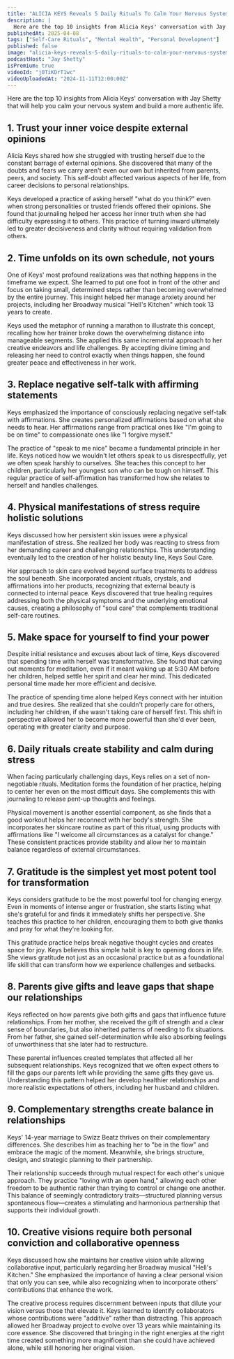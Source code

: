 ```yaml
---
title: "ALICIA KEYS Reveals 5 Daily Rituals To Calm Your Nervous System"
description: |
  Here are the top 10 insights from Alicia Keys' conversation with Jay Shetty that will help you calm your nervous system and build a more authentic life.
publishedAt: 2025-04-08
tags: ["Self-Care Rituals", "Mental Health", "Personal Development"]
published: false
image: "alicia-keys-reveals-5-daily-rituals-to-calm-your-nervous-system.jpg"
podcastHost: "Jay Shetty"
isPremium: true
videoId: "j0TiKDrT1wc"
videoUploadedAt: "2024-11-11T12:00:00Z"
---
```



<PodcastSummaryPageLayout frontmatter={frontmatter}>

Here are the top 10 insights from Alicia Keys' conversation with Jay Shetty that will help you calm your nervous system and build a more authentic life.

## 1. Trust your inner voice despite external opinions

Alicia Keys shared how she struggled with trusting herself due to the constant barrage of external opinions. She discovered that many of the doubts and fears we carry aren't even our own but inherited from parents, peers, and society. This self-doubt affected various aspects of her life, from career decisions to personal relationships.

Keys developed a practice of asking herself "what do you think?" even when strong personalities or trusted friends offered their opinions. She found that journaling helped her access her inner truth when she had difficulty expressing it to others. This practice of turning inward ultimately led to greater decisiveness and clarity without requiring validation from others.

## 2. Time unfolds on its own schedule, not yours

One of Keys' most profound realizations was that nothing happens in the timeframe we expect. She learned to put one foot in front of the other and focus on taking small, determined steps rather than becoming overwhelmed by the entire journey. This insight helped her manage anxiety around her projects, including her Broadway musical "Hell's Kitchen" which took 13 years to create.

Keys used the metaphor of running a marathon to illustrate this concept, recalling how her trainer broke down the overwhelming distance into manageable segments. She applied this same incremental approach to her creative endeavors and life challenges. By accepting divine timing and releasing her need to control exactly when things happen, she found greater peace and effectiveness in her work.

## 3. Replace negative self-talk with affirming statements

Keys emphasized the importance of consciously replacing negative self-talk with affirmations. She creates personalized affirmations based on what she needs to hear. Her affirmations range from practical ones like "I'm going to be on time" to compassionate ones like "I forgive myself."

The practice of "speak to me nice" became a fundamental principle in her life. Keys noticed how we wouldn't let others speak to us disrespectfully, yet we often speak harshly to ourselves. She teaches this concept to her children, particularly her youngest son who can be tough on himself. This regular practice of self-affirmation has transformed how she relates to herself and handles challenges.

## 4. Physical manifestations of stress require holistic solutions

Keys discussed how her persistent skin issues were a physical manifestation of stress. She realized her body was reacting to stress from her demanding career and challenging relationships. This understanding eventually led to the creation of her holistic beauty line, Keys Soul Care.

Her approach to skin care evolved beyond surface treatments to address the soul beneath. She incorporated ancient rituals, crystals, and affirmations into her products, recognizing that external beauty is connected to internal peace. Keys discovered that true healing requires addressing both the physical symptoms and the underlying emotional causes, creating a philosophy of "soul care" that complements traditional self-care routines.

## 5. Make space for yourself to find your power

Despite initial resistance and excuses about lack of time, Keys discovered that spending time with herself was transformative. She found that carving out moments for meditation, even if it meant waking up at 5:30 AM before her children, helped settle her spirit and clear her mind. This dedicated personal time made her more efficient and decisive.

The practice of spending time alone helped Keys connect with her intuition and true desires. She realized that she couldn't properly care for others, including her children, if she wasn't taking care of herself first. This shift in perspective allowed her to become more powerful than she'd ever been, operating with greater clarity and purpose.

## 6. Daily rituals create stability and calm during stress

When facing particularly challenging days, Keys relies on a set of non-negotiable rituals. Meditation forms the foundation of her practice, helping to center her even on the most difficult days. She complements this with journaling to release pent-up thoughts and feelings.

Physical movement is another essential component, as she finds that a good workout helps her reconnect with her body's strength. She incorporates her skincare routine as part of this ritual, using products with affirmations like "I welcome all circumstances as a catalyst for change." These consistent practices provide stability and allow her to maintain balance regardless of external circumstances.

## 7. Gratitude is the simplest yet most potent tool for transformation

Keys considers gratitude to be the most powerful tool for changing energy. Even in moments of intense anger or frustration, she starts listing what she's grateful for and finds it immediately shifts her perspective. She teaches this practice to her children, encouraging them to both give thanks and pray for what they're looking for.

This gratitude practice helps break negative thought cycles and creates space for joy. Keys believes this simple habit is key to opening doors in life. She views gratitude not just as an occasional practice but as a foundational life skill that can transform how we experience challenges and setbacks.

## 8. Parents give gifts and leave gaps that shape our relationships

Keys reflected on how parents give both gifts and gaps that influence future relationships. From her mother, she received the gift of strength and a clear sense of boundaries, but also inherited patterns of needing to fix situations. From her father, she gained self-determination while also absorbing feelings of unworthiness that she later had to restructure.

These parental influences created templates that affected all her subsequent relationships. Keys recognized that we often expect others to fill the gaps our parents left while providing the same gifts they gave us. Understanding this pattern helped her develop healthier relationships and more realistic expectations of others, including her husband and children.

## 9. Complementary strengths create balance in relationships

Keys' 14-year marriage to Swizz Beatz thrives on their complementary differences. She describes him as teaching her to "be in the flow" and embrace the magic of the moment. Meanwhile, she brings structure, design, and strategic planning to their partnership.

Their relationship succeeds through mutual respect for each other's unique approach. They practice "loving with an open hand," allowing each other freedom to be authentic rather than trying to control or change one another. This balance of seemingly contradictory traits—structured planning versus spontaneous flow—creates a stimulating and harmonious partnership that supports their individual growth.

## 10. Creative visions require both personal conviction and collaborative openness

Keys discussed how she maintains her creative vision while allowing collaborative input, particularly regarding her Broadway musical "Hell's Kitchen." She emphasized the importance of having a clear personal vision that only you can see, while also recognizing when to incorporate others' contributions that enhance the work.

The creative process requires discernment between inputs that dilute your vision versus those that elevate it. Keys learned to identify collaborators whose contributions were "additive" rather than distracting. This approach allowed her Broadway project to evolve over 13 years while maintaining its core essence. She discovered that bringing in the right energies at the right time created something more magnificent than she could have achieved alone, while still honoring her original vision.

</PodcastSummaryPageLayout>
